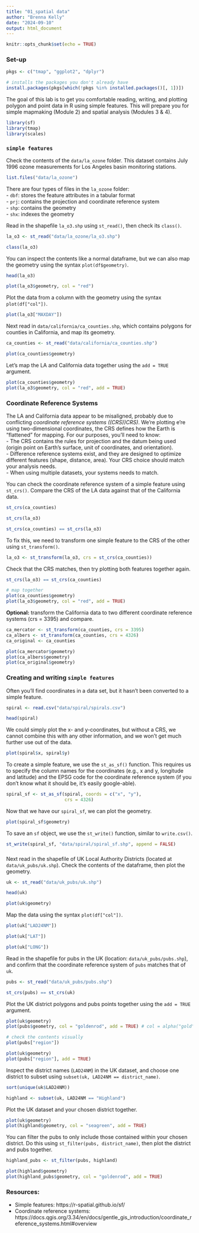 ```yaml
---
title: "01_spatial data"
author: "Brenna Kelly"
date: "2024-09-10"
output: html_document
---
```


```r
knitr::opts_chunk$set(echo = TRUE)
```

### Set-up

```r

pkgs <- c("tmap", "ggplot2", "dplyr")

# installs the packages you don't already have
install.packages(pkgs[which(!pkgs %in% installed.packages()[, 1])])

```

The goal of this lab is to get you comfortable reading, writing, and plotting polygon and point data in R using simple features. This will prepare you for simple mapmaking (Module 2) and spatial analysis (Modules 3 & 4).

```r

library(sf)
library(tmap)
library(scales)

```

### `simple features`

Check the contents of the `data/la_ozone` folder. This dataset contains July 1996 ozone measurements for Los Angeles basin monitoring stations.  

```r

list.files("data/la_ozone")

```

There are four types of files in the `la_ozone` folder:  
- `dbf`: stores the feature attributes in a tabular format  
- `prj`: contains the projection and coordinate reference system  
- `shp`: contains the geometry  
- `shx`: indexes the geometry  

Read in the shapefile `la_o3.shp` using `st_read()`, then check its `class()`.

```r

la_o3 <- st_read("data/la_ozone/la_o3.shp")

class(la_o3)

```

You can inspect the contents like a normal dataframe, but we can also map the geometry using the syntax `plot(df$geometry)`.

```r

head(la_o3)

plot(la_o3$geometry, col = "red")

```

Plot the data from a column with the geometry using the syntax `plot(df["col"])`.

```r

plot(la_o3["MAXDAY"])

```

Next read in `data/california/ca_counties.shp`, which contains polygons for counties in California, and map its geometry.

```r

ca_counties <- st_read("data/california/ca_counties.shp")

plot(ca_counties$geometry)

```

Let's map the LA and California data together using the `add = TRUE` argument.

```r

plot(ca_counties$geometry)
plot(la_o3$geometry, col = "red", add = TRUE)

```

### Coordinate Reference Systems

The LA and California data appear to be misaligned, probably due to conflicting *coordinate reference systems ((CRS))CRS)*. We're plotting e're using two-dimensional coordinates, the CRS defines how the Earth is "flattened" for mapping. For our purposes, you'll need to know:  
- The CRS contains the rules for projection and the datum being used (origin point on Earth's surface, unit of coordinates, and orientation).  
- Difference reference systems exist, and they are designed to optimize different features (shape, distance, area). Your CRS choice should match your analysis needs.  
- When using multiple datasets, your systems needs to match.  

You can check the coordinate reference system of a simple feature using `st_crs()`. Compare the CRS of the LA data against that of the California data.

```r

st_crs(ca_counties)

st_crs(la_o3)

st_crs(ca_counties) == st_crs(la_o3)

```

To fix this, we need to transform one simple feature to the CRS of the other using `st_transform()`.

```r

la_o3 <- st_transform(la_o3, crs = st_crs(ca_counties))

```

Check that the CRS matches, then try plotting both features together again.

```r

st_crs(la_o3) == st_crs(ca_counties)

# map together
plot(ca_counties$geometry)
plot(la_o3$geometry, col = "red", add = TRUE)

```

**Optional:** transform the California data to two different coordinate reference systems (crs = 3395) and compare.

```r

ca_mercator <- st_transform(ca_counties, crs = 3395)
ca_albers <- st_transform(ca_counties, crs = 4326)
ca_original <- ca_counties

plot(ca_mercator$geometry)
plot(ca_albers$geometry)
plot(ca_original$geometry)

```

### Creating and writing `simple features`  

Often you'll find coordinates in a data set, but it hasn't been converted to a simple feature.

```r

spiral <- read.csv("data/spiral/spirals.csv")

head(spiral)

```

We could simply plot the x- and y-coordinates, but without a CRS, we cannot combine this with any other information, and we won't get much further use out of the data.

```r

plot(spiral$x, spiral$y)

```

To create a simple feature, we use the `st_as_sf()` function. This requires us to specify the column names for the coordinates (e.g., x and y, longitude and latitude) and the EPSG code for the coordinate reference system (if you don't know what it should be, it's easily google-able).

```r

spiral_sf <- st_as_sf(spiral, coords = c("x", "y"),
                      crs = 4326)

```

Now that we have our `spiral_sf`, we can plot the geometry.

```r

plot(spiral_sf$geometry)

```

To save an `sf` object, we use the `st_write()` function, similar to `write.csv()`.

```r

st_write(spiral_sf, "data/spiral/spiral_sf.shp", append = FALSE)

```

### 

Next read in the shapefile of UK Local Authority Districts (located at `data/uk_pubs/uk.shp`). Check the contents of the dataframe, then plot the geometry.

```r

uk <- st_read("data/uk_pubs/uk.shp")

head(uk)

plot(uk$geometry)

```

Map the data using the syntax `plot(df["col"])`.

```r

plot(uk["LAD24NM"])

plot(uk["LAT"])

plot(uk["LONG"])

```

Read in the shapefile for pubs in the UK (location: `data/uk_pubs/pubs.shp`), and confirm that the coordinate reference system of `pubs` matches that of `uk`.

```r

pubs <- st_read("data/uk_pubs/pubs.shp")

st_crs(pubs) == st_crs(uk)

```

Plot the UK district polygons and pubs points together using the `add = TRUE` argument.

```r

plot(uk$geometry)
plot(pubs$geometry, col = "goldenrod", add = TRUE) # col = alpha("gold", 0.1)

# check the contents visually
plot(pubs["region"])

plot(uk$geometry)
plot(pubs["region"], add = TRUE)

```

Inspect the district names (`LAD24NM`) in the UK dataset, and choose one district to subset using `subset(uk, LAD24NM == district_name)`.

```r

sort(unique(uk$LAD24NM))

highland <- subset(uk, LAD24NM == "Highland")

```

Plot the UK dataset and your chosen district together.

```r

plot(uk$geometry)
plot(highland$geometry, col = "seagreen", add = TRUE)

```

You can filter the pubs to only include those contained within your chosen district. Do this using `st_filter(pubs, district_name)`, then plot the district and pubs together.

```r

highland_pubs <- st_filter(pubs, highland)

plot(highland$geometry)
plot(highland_pubs$geometry, col = "goldenrod", add = TRUE)

```


### Resources:  
- Simple features: https://r-spatial.github.io/sf/  
- Coordinate reference systems: https://docs.qgis.org/3.34/en/docs/gentle_gis_introduction/coordinate_reference_systems.html#overview
